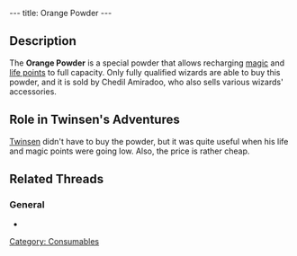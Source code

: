 ---
title: Orange Powder
---

{{image}}
{{Quote|
Quote=Now that you are a wizard, I can sell you some orange powder. It costs 10 Kashes, and will recharge you in Magic and Life Points.|
Character=[[Chedil Amiradoo]]}}

== Description ==
The '''Orange Powder''' is a special powder that allows recharging [[magic points|magic]] and [[life points]] to full capacity. Only fully qualified wizards are able to buy this powder, and it is sold by Chedil Amiradoo, who also sells various wizards' accessories.

== Role in Twinsen's Adventures ==
[[Twinsen]] didn't have to buy the powder, but it was quite useful when his life and magic points were going low. Also, the price is rather cheap.

== Related Threads ==
=== General ===
* {{thread|id=5663|title=Orange Powder}}

[[Category: Consumables]]